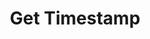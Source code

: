 ---
title: 'Get Timestamp'
description: 'Retrieves last time when server list was last updated'
openapi: 'GET /timestamp'
hideApiMarker: true
icon: 'clock'
---